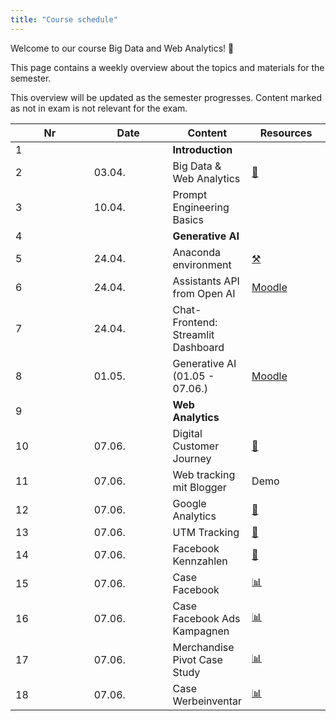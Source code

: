 ```yaml
---
title: "Course schedule"
---
```


Welcome to our course Big Data and Web Analytics! 👋  


This page contains a weekly overview about the topics and materials for the semester.

:::{.callout-note}
This overview will be updated as the semester progresses. Content marked as not in exam is not relevant for the exam.
:::

|	Nr	|	Date	|	Content	|		Resources		|	
|	---	|	---	|	---	|		---		|	
|	1	|		|	**Introduction**	|				|	
|	2	|	03.04.	|	Big Data & Web Analytics	|		[📑](https://docs.google.com/presentation/d/14mDixoFHReJhc7D3G0ooC_CZJ8R14AcjJLXqFfUmKgo/export/pdf)		|	
|	3	|	10.04.	|	Prompt Engineering Basics	|				|	
|	4	|		|	**Generative AI**	|				|	
|	5	|	24.04.	|	Anaconda environment	|		[⚒️](https://om2-ss24.github.io/website/anaconda-environment.html)		|	
|	6	|	24.04.	|	Assistants API from Open AI	|		[Moodle](https://moodle.hdm-stuttgart.de/course/view.php?id=2233&section=10)		|	
|	7	|	24.04.	|	Chat-Frontend: Streamlit Dashboard	|				|	
|	8	|	01.05.	|	Generative AI (01.05 - 07.06.)	|		[Moodle](https://moodle.hdm-stuttgart.de/course/view.php?id=2233&section=10)		|	
|	9	|		|	**Web Analytics**	|				|	
|	10	|	07.06.	|	Digital Customer Journey	|		[📑](https://docs.google.com/presentation/d/1PjsH6zrGXJQmVUeUXqtx97YXXrxmwhj13n442SDNyIE/export/pdf)		|	
|	11	|	07.06.	|	Web tracking mit Blogger 	|		Demo		|	
|	12	|	07.06.	|	Google Analytics	|		[📑](https://docs.google.com/presentation/d/1rWW6ZyH8-Cex4g04wKnXMtjhBZVnPmUdoEZn7rXwer0/export/pdf)		|	
|	13	|	07.06.	|	UTM Tracking	|		[📑](https://docs.google.com/presentation/d/1_BBH1kD_i_bRA4Rcp8PY6TjDpx95lD6NbOAE-YfWxnY/export/pdf)		|	
|	14	|	07.06.	|	Facebook Kennzahlen	|		[📑](https://docs.google.com/presentation/d/1hljb0T3sA5yDMCvSXy_SAv3vgW3hSVasc7dT-wwynPE/export/pdf)		|	
|	15	|	07.06.	|	Case Facebook	|		[📊](https://docs.google.com/spreadsheets/d/1aTkSrNZPeh14Ier3WX-Po5zIlmLWujLfWLfqQcLHKXo/edit?usp=sharing)		|	
|	16	|	07.06.	|	Case Facebook Ads Kampagnen	|		[📊](https://docs.google.com/spreadsheets/d/1svLWw4-mtjcfOfTTxxu2e6PKWlLmhUgeGtefzE6I3mk/edit?usp=sharing)		|	
|	17	|	07.06.	|	Merchandise Pivot Case Study	|		[📊](https://docs.google.com/spreadsheets/d/1hsUE0PHJR-wmELI8y2XFgcYBFFwqKG4UjI3Y8odM6kU/edit?usp=sharing)		|	
|	18	|	07.06.	|	Case Werbeinventar	|		[📊](https://docs.google.com/spreadsheets/d/1Ft9CfS7HKJPSiRVqXoIVMcOEg1EfGkPFHKBFNzpmo40/edit?usp=sharing)		|	